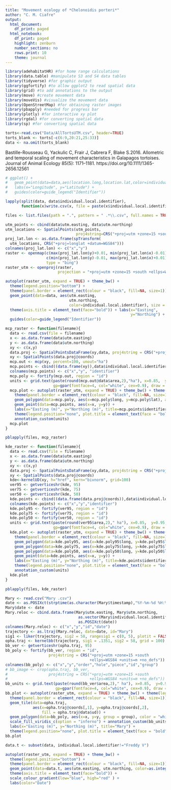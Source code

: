 ```yaml
---
title: "Movement ecology of *Chelonoidis porteri*"
author: "C. M. Ciafre"
output:
  html_document:
    df_print: paged
  html_notebook:
    df_print: paged
    highlight: zenburn
    number_sections: no
    rows.print: 10
    theme: journal
---
```

```r
library(adehabitatHR) #for home range calculations
library(data.table) #manipulate S3 and S4 data tables
library(tidyverse) #for graphic output
library(ggfortify) #to allow ggplot2 to read spatial data
library(grid) #to add annotations to the output
library(move) #create movement data
library(moveVis) #visualize the movement data
library(OpenStreetMap) #for obtaining raster images
library(pbapply) #needed for progress bar
library(plotly) #for interactive xy plot
library(rgdal) #for converting spatial data
library(sp) #for converting spatial data

torts<-read.csv("Data/AllTortsUTM.csv", header=TRUE)
torts_blank <- torts[-c(6:9,20:21,25:33)]
data <- na.omit(torts_blank)
```


Bastille-Rousseau G, Yackulic C, Frair J, Cabrera F, Blake S.2016. Allometric and temporal scaling of movement characteristics in Galapagos tortoises. Journal of Animal Ecology 85(5): 1171–1181. https://doi.org/10.1111/1365-2656.12561

```r
# ggplot() +
#   geom_point(data=data,aes(location.long,location.lat,color=individual.local.identifier)) +
#   labs(x="Longitude", y="Latitude") +
#   guides(color=guide_legend("Identifier"))
```

```r
lapply(split(data, data$individual.local.identifier),
       function(x)write.csv(x, file = paste(x$individual.local.identifier[1],".csv"), row.names = FALSE))
```

```r
files <- list.files(path = ".", pattern = " .*\\.csv", full.names = TRUE)
```

```r
utm_points <- cbind(data$utm.easting, data$utm.northing)
utm_locations <- SpatialPoints(utm_points, 
                               proj4string=CRS("+proj=utm +zone=15 +south +datum=WGS84"))
proj_lat.lon <- as.data.frame(spTransform(
  utm_locations, CRS("+proj=longlat +datum=WGS84")))
colnames(proj_lat.lon) <- c("x","y")
raster <- openmap(c(max(proj_lat.lon$y)+0.01, min(proj_lat.lon$x)-0.01), 
                  c(min(proj_lat.lon$y)-0.01, max(proj_lat.lon$x)+0.01), 
                  type = "bing")
raster_utm <- openproj(raster, 
                       projection = "+proj=utm +zone=15 +south +ellps=WGS84 +units=m +no_defs")
```

```r
autoplot(raster_utm, expand = TRUE) + theme_bw() +
  theme(legend.position="bottom") +
  theme(panel.border = element_rect(colour = "black", fill=NA, size=1)) +
  geom_point(data=data, aes(utm.easting, 
                            utm.northing, 
                            color=individual.local.identifier), size = 3, alpha = 0.8) +
  theme(axis.title = element_text(face="bold")) + labs(x="Easting",
                                                       y="Northing") + 
  guides(color=guide_legend("Identifier"))
```



```r
mcp_raster <- function(filename){
  data <- read.csv(file = filename)
  x <- as.data.frame(data$utm.easting)
  y <- as.data.frame(data$utm.northing)
  xy <- c(x,y)
  data.proj <- SpatialPointsDataFrame(xy,data, proj4string = CRS("+proj=utm +zone=15 +south +ellps=WGS84 +units=m +no_defs"))
  xy <- SpatialPoints(data.proj@coords)
  mcp.out <- mcp(xy, percent=100, unout="ha")
  mcp.points <- cbind((data.frame(xy)),data$individual.local.identifier)
  colnames(mcp.points) <- c("x","y", "identifier")
  mcp.poly <- fortify(mcp.out, region = "id")
  units <- grid.text(paste(round(mcp.out@data$area,2),"ha"), x=0.85,  y=0.95,
                     gp=gpar(fontface=4, col="white", cex=0.9), draw = FALSE)
  mcp.plot <- autoplot(raster_utm, expand = TRUE) + theme_bw() + theme(legend.position="none") +
    theme(panel.border = element_rect(colour = "black", fill=NA, size=1)) +
    geom_polygon(data=mcp.poly, aes(x=mcp.poly$long, y=mcp.poly$lat), alpha = 0.4, fill="orange") +
    geom_point(data=mcp.points, aes(x=x, y=y)) + 
    labs(x="Easting (m)", y="Northing (m)", title=mcp.points$identifier) +
    theme(legend.position="none", plot.title = element_text(face = "bold", hjust = 0.5)) + 
    annotation_custom(units)
  mcp.plot
}

pblapply(files, mcp_raster)
```

```r
kde_raster <- function(filename){
  data <- read.csv(file = filename)
  x <- as.data.frame(data$utm.easting)
  y <- as.data.frame(data$utm.northing)
  xy <- c(x,y)
  data.proj <- SpatialPointsDataFrame(xy,data, proj4string = CRS("+proj=utm +zone=15 +south +ellps=WGS84 +units=m +no_defs"))
  xy <- SpatialPoints(data.proj@coords)
  kde<-kernelUD(xy, h="href", kern="bivnorm", grid=100)
  ver95 <- getverticeshr(kde, 95)
  ver75 <- getverticeshr(kde, 75)
  ver50 <- getverticeshr(kde, 50)
  kde.points <- cbind((data.frame(data.proj@coords)),data$individual.local.identifier)
  colnames(kde.points) <- c("x","y","identifier")
  kde.poly95 <- fortify(ver95, region = "id")
  kde.poly75 <- fortify(ver75, region = "id")
  kde.poly50 <- fortify(ver50, region = "id")
  units <- grid.text(paste(round(ver95$area,2)," ha"), x=0.85,  y=0.95,
                     gp=gpar(fontface=4, col="white", cex=0.9), draw = FALSE)
  kde.plot <- autoplot(raster_utm, expand = TRUE) + theme_bw() + theme(legend.position="none") +
    theme(panel.border = element_rect(colour = "black", fill=NA, size=1)) +
    geom_polygon(data=kde.poly95, aes(x=kde.poly95$long, y=kde.poly95$lat), alpha = 0.4, fill="red") +
    geom_polygon(data=kde.poly75, aes(x=kde.poly75$long, y=kde.poly75$lat), alpha = 0.4, fill="purple") +
    geom_polygon(data=kde.poly50, aes(x=kde.poly50$long, y=kde.poly50$lat), alpha = 0.4, fill="darkblue") +
    geom_point(data=kde.points, aes(x=x, y=y)) +
    labs(x="Easting (m)", y="Northing (m)", title=kde.points$identifier) +
    theme(legend.position="none", plot.title = element_text(face = "bold", hjust = 0.5)) + 
    annotation_custom(units)
  kde.plot
}

pblapply(files, kde_raster)
```

```r
Mary <- read.csv("Mary .csv")
date <- as.POSIXct(strptime(as.character(Mary$timestamp),"%Y-%m-%d %H:%M:%S", tz="Asia/Bangkok"))
Mary$date <- date
Mary.reloc <- cbind.data.frame(Mary$utm.easting, Mary$utm.northing,
                                as.vector(Mary$individual.local.identifier),
                                as.POSIXct(date))
colnames(Mary.reloc) <- c("x","y","id","date")
trajectory <- as.ltraj(Mary.reloc, date=date, id="Mary")
sig1 <- liker(trajectory, sig2 = 58, rangesig1 = c(0, 5), plotit = FALSE)
opha.traj <- kernelbb(trajectory, sig1 = .1351, sig2 = 58, grid = 100)
bb_ver <- getverticeshr(opha.traj, 95)
bb_poly <- fortify(bb_ver, region = "id", 
                   proj4string = CRS("+proj=utm +zone=15 +south
                                     +ellps=WGS84 +units=m +no_defs"))
colnames(bb_poly) <- c("x","y","order","hole","piece","id","group")
# bb_image <- crop(opha.traj, bb_ver, 
#                  proj4string = CRS("+proj=utm +zone=15 +south 
#                                    +ellps=WGS84 +units=m +no_defs"))
bb_units <- grid.text(paste(round(bb_ver$area,2)," ha"), x=0.85,  y=0.95,
                      gp=gpar(fontface=4, col="white", cex=0.9), draw = FALSE)
bb.plot <- autoplot(raster_utm, expand = TRUE) + theme_bw() + theme(legend.position="none") +
  theme(panel.border = element_rect(colour = "black", fill=NA, size=1)) +
  geom_tile(data=opha.traj, 
            aes(x=opha.traj@coords[,1], y=opha.traj@coords[,2],
                fill = opha.traj@data$ud)) +
  geom_polygon(data=bb_poly, aes(x=x, y=y, group = group), color = "white", fill = NA) +
  scale_fill_viridis_c(option = "inferno") + annotation_custom(bb_units) +
  labs(x="Easting (m)", y="Northing (m)", title="Mary") +
  theme(legend.position="none", plot.title = element_text(face = "bold", hjust = 0.5))
bb.plot
```

```r
data.t <- subset(data, individual.local.identifier!="Freddy V")

autoplot(raster_utm, expand = TRUE) + theme_bw() +
  theme(legend.position="bottom") +
  theme(panel.border = element_rect(colour = "black", fill=NA, size=1)) +
  geom_point(data=data.t, aes(utm.easting, utm.northing, color=as.integer(timestamp)), size = 3, alpha = 0.8) +
  theme(axis.title = element_text(face="bold")) + 
  scale_colour_gradient(low="blue", high="red" ) +
  labs(color="Date")
```






